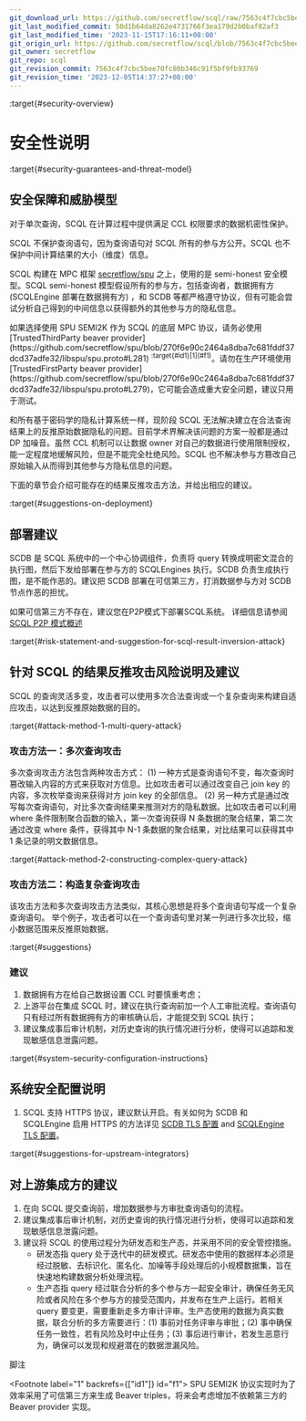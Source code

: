 ```yaml
---
git_download_url: https://github.com/secretflow/scql/raw/7563c4f7cbc5bee70fc80b346c91f5bf9fb93769/docs/topics/security/overview.rst
git_last_modified_commit: 50d1b64da8262e4731766f3ea179d2b0baf82af3
git_last_modified_time: '2023-11-15T17:16:11+08:00'
git_origin_url: https://github.com/secretflow/scql/blob/7563c4f7cbc5bee70fc80b346c91f5bf9fb93769/docs/topics/security/overview.rst
git_owner: secretflow
git_repo: scql
git_revision_commit: 7563c4f7cbc5bee70fc80b346c91f5bf9fb93769
git_revision_time: '2023-12-05T14:37:27+08:00'
---
```


:target{#security-overview}

# 安全性说明

:target{#security-guarantees-and-threat-model}

## 安全保障和威胁模型

对于单次查询，SCQL 在计算过程中提供满足 CCL 权限要求的数据机密性保护。

SCQL 不保护查询语句，因为查询语句对 SCQL 所有的参与方公开。SCQL 也不保护中间计算结果的大小（维度）信息。

SCQL 构建在 MPC 框架 [secretflow/spu](https://github.com/secretflow/spu) 之上，使用的是 semi-honest 安全模型。SCQL semi-honest 模型假设所有的参与方，包括查询者，数据拥有方(SCQLEngine 部署在数据拥有方) ，和 SCDB 等都严格遵守协议，但有可能会尝试分析自己得到的中间信息以获得额外的其他参与方的隐私信息。

<Container type="warning">
  如果选择使用 SPU SEMI2K 作为 SCQL 的底层 MPC 协议，请务必使用 [TrustedThirdParty beaver provider](https://github.com/secretflow/spu/blob/270f6e90c2464a8dba7c681fddf37dcd37adfe32/libspu/spu.proto#L281) <sup id="id1">:target{#id1}[1](#f1)</sup>。请勿在生产环境使用 [TrustedFirstParty beaver provider](https://github.com/secretflow/spu/blob/270f6e90c2464a8dba7c681fddf37dcd37adfe32/libspu/spu.proto#L279)，它可能会造成重大安全问题，建议只用于测试。
</Container>

和所有基于密码学的隐私计算系统一样，现阶段 SCQL 无法解决建立在合法查询结果上的反推原始数据隐私的问题。目前学术界解决该问题的方案一般都是通过 DP 加噪音。虽然 CCL 机制可以让数据 owner 对自己的数据进行使用限制授权，能一定程度地缓解风险，但是不能完全杜绝风险。SCQL 也不解决参与方篡改自己原始输入从而得到其他参与方隐私信息的问题。

下面的章节会介绍可能存在的结果反推攻击方法，并给出相应的建议。

:target{#suggestions-on-deployment}

## 部署建议

SCDB 是 SCQL 系统中的一个中心协调组件，负责将 query 转换成明密文混合的执行图，然后下发给部署在参与方的 SCQLEngines 执行。SCDB 负责生成执行图，是不能作恶的。建议把 SCDB 部署在可信第三方，打消数据参与方对 SCDB 节点作恶的担忧。

如果可信第三方不存在，建议您在P2P模式下部署SCQL系统。 详细信息请参阅 [SCQL P2P 模式概述](../system/intro-p2p.mdx)

:target{#risk-statement-and-suggestion-for-scql-result-inversion-attack}

## 针对 SCQL 的结果反推攻击风险说明及建议

SCQL 的查询灵活多变，攻击者可以使用多次合法查询或一个复杂查询来构建自适应攻击，以达到反推原始数据的目的。

:target{#attack-method-1-multi-query-attack}

### 攻击方法一：多次查询攻击

多次查询攻击方法包含两种攻击方式： (1) 一种方式是查询语句不变，每次查询时篡改输入内容的方式来获取对方信息。比如攻击者可以通过改变自己 join key 的内容，多次枚举查询来获得对方 join key 的全部信息。 (2) 另一种方式是通过改写每次查询语句，对比多次查询结果来推测对方的隐私数据。比如攻击者可以利用 where 条件限制聚合函数的输入，第一次查询获得 N 条数据的聚合结果，第二次通过改变 where 条件，获得其中 N-1 条数据的聚合结果，对比结果可以获得其中 1 条记录的明文数据信息。

:target{#attack-method-2-constructing-complex-query-attack}

### 攻击方法二：构造复杂查询攻击

该攻击方法和多次查询攻击方法类似，其核心思想是将多个查询语句写成一个复杂查询语句。 举个例子，攻击者可以在一个查询语句里对某一列进行多次比较，缩小数据范围来反推原始数据。

:target{#suggestions}

### 建议

1. 数据拥有方在给自己数据设置 CCL 时要慎重考虑；
2. 上游平台在集成 SCQL 时，建议在执行查询前加一个人工审批流程。查询语句只有经过所有数据拥有方的审核确认后，才能提交到 SCQL 执行；
3. 建议集成事后审计机制，对历史查询的执行情况进行分析，使得可以追踪和发现敏感信息泄露问题。

:target{#system-security-configuration-instructions}

## 系统安全配置说明

1. SCQL 支持 HTTPS 协议，建议默认开启。有关如何为 SCDB 和 SCQLEngine 启用 HTTPS 的方法详见 [SCDB TLS 配置](../../reference/engine-config.mdx#scdb-tls) and [SCQLEngine TLS 配置](../../reference/engine-config.mdx#scqlengine-tls)。

:target{#suggestions-for-upstream-integrators}

## 对上游集成方的建议

1. 在向 SCQL 提交查询前，增加数据参与方审批查询语句的流程。
2. 建议集成事后审计机制，对历史查询的执行情况进行分析，使得可以追踪和发现敏感信息泄露问题。
3. 建议将 SCQL 的使用过程分为研发态和生产态，并采用不同的安全管控措施。
   - 研发态指 query 处于迭代中的研发模式。研发态中使用的数据样本必须是经过脱敏、去标识化、匿名化、加噪等手段处理后的小规模数据集，旨在快速地构建数据分析处理流程。
   - 生产态指 query 经过联合分析的多个参与方一起安全审计，确保任务无风险或者风险在多个参与方的接受范围内，并发布在生产上运行。若相关 query 要变更，需要重新走多方审计评审。生产态使用的数据为真实数据，联合分析的多方需要进行：(1) 事前对任务评审与审批；(2) 事中确保任务一致性，若有风险及时中止任务；(3) 事后进行审计，若发生恶意行为，确保可以发现和规避潜在的数据泄漏风险。

<p className="sidebar-rubric">
  脚注
</p>

<Footnote label="1" backrefs={["id1"]} id="f1">
  SPU SEMI2K 协议实现时为了效率采用了可信第三方来生成 Beaver triples，将来会考虑增加不依赖第三方的 Beaver provider 实现。
</Footnote>
